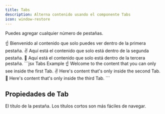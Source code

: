 ```yaml
---
title: Tabs
description: Alterna contenido usando el componente Tabs
icon: window-restore
---
```


Puedes agregar cualquier número de pestañas.

<Tabs>
  <Tab title="First Tab">
    ☝️ Bienvenido al contenido que solo puedes ver dentro de la primera pestaña.
  </Tab>

  <Tab title="Second Tab">
    ✌️ Aquí está el contenido que solo está dentro de la segunda pestaña.
  </Tab>

  <Tab title="Third Tab">
    💪 Aquí está el contenido que solo está dentro de la tercera pestaña.
  </Tab>
</Tabs>

<RequestExample>
  ```jsx Tabs Example
  <Tabs>
    <Tab title="First Tab">
      ☝️ Welcome to the content that you can only see inside the first Tab.
    </Tab>
    <Tab title="Second Tab">
      ✌️ Here's content that's only inside the second Tab.
    </Tab>
    <Tab title="Third Tab">
      💪 Here's content that's only inside the third Tab.
    </Tab>
  </Tabs>
  ```
</RequestExample>

## Propiedades de Tab

<ResponseField name="title" type="string" required>
  El título de la pestaña. Los títulos cortos son más fáciles de navegar.
</ResponseField>
